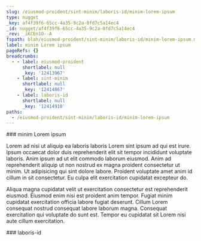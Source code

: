 ```yaml
---
slug: /eiusmod-proident/sint-minim/laboris-id/minim-lorem-ipsum
type: nugget
_key: af4f39f6-65cc-4a35-9c2a-0fd7c5a14ec4
_id: nugget/af4f39f6-65cc-4a35-9c2a-0fd7c5a14ec4
_rev: _iKCEn1O--A
fspath: blah/eiusmod-proident/sint-minim/laboris-id/minim-lorem-ipsum.md
label: minim Lorem ipsum
pageRefs: {}
breadcrumbs:
  - - label: eiusmod-proident
      shortlabel: null
      _key: '12413967'
    - label: sint-minim
      shortlabel: null
      _key: '12414867'
    - label: laboris-id
      shortlabel: null
      _key: '12414910'
paths:
  - /eiusmod-proident/sint-minim/laboris-id/minim-lorem-ipsum
---
```


<NuggetArea>
<Nugget slug="/eiusmod-proident/sint-minim/laboris-id/minim-lorem-ipsum" type="nugget" _key="af4f39f6-65cc-4a35-9c2a-0fd7c5a14ec4" _id="nugget/af4f39f6-65cc-4a35-9c2a-0fd7c5a14ec4" _rev="_iKCEn1O--A" fspath="blah/eiusmod-proident/sint-minim/laboris-id/minim-lorem-ipsum.md" label="minim Lorem ipsum" paths="/eiusmod-proident/sint-minim/laboris-id/minim-lorem-ipsum">
<NuggetBody>
### minim Lorem ipsum

Lorem ad nisi ut aliquip ea laboris laboris Lorem sint ipsum ad qui est irure. Ipsum occaecat dolor duis reprehenderit elit sit tempor incididunt voluptate laboris. Anim ipsum ad ut elit commodo laborum eiusmod. Anim ad reprehenderit aliquip ut non nostrud ex magna proident consectetur ut minim. Ut adipisicing qui sint dolore labore. Proident voluptate amet anim id cillum in sit consectetur. Eu culpa elit exercitation cupidatat excepteur do.

Aliqua magna cupidatat velit ut exercitation consectetur est reprehenderit eiusmod. Eiusmod enim nisi est proident anim tempor. Fugiat minim cupidatat exercitation officia labore fugiat deserunt. Cillum Lorem consequat nostrud consequat labore laborum magna. Consequat exercitation qui voluptate do sunt est. Tempor eu cupidatat sit Lorem nisi aute cillum exercitation.

</NuggetBody>
<Breadcrumbs>
<Crumbs>
<Crumb _key="12413967" label="eiusmod-proident" /><Crumb _key="12414867" label="sint-minim" /><Crumb _key="12414910" label="laboris-id" />
</Crumbs>
</Breadcrumbs>
</Nugget>

<NuggetsInbound>
</NuggetsInbound>
<NuggetsOutbound>
</NuggetsOutbound>
</NuggetArea>
<PassagesInbound>
<Passage direction="inbound" type="passage" _key="12414910" _id="passage/12414910" _rev="_iKCEn1K---" label="laboris-id" passage="laboris-id" fspath="blah/eiusmod-proident/sint-minim/laboris-id" paths="/eiusmod-proident/sint-minim/laboris-id" slug="/eiusmod-proident/sint-minim/laboris-id">
<NuggetBody>
### laboris-id

</NuggetBody>
<Breadcrumbs>
<Crumbs>
<Crumb _key="12413967" label="eiusmod-proident" /><Crumb _key="12414867" label="sint-minim" />
</Crumbs>
</Breadcrumbs>
</Passage>

</PassagesInbound>
<PassagesOutbound>
</PassagesOutbound>